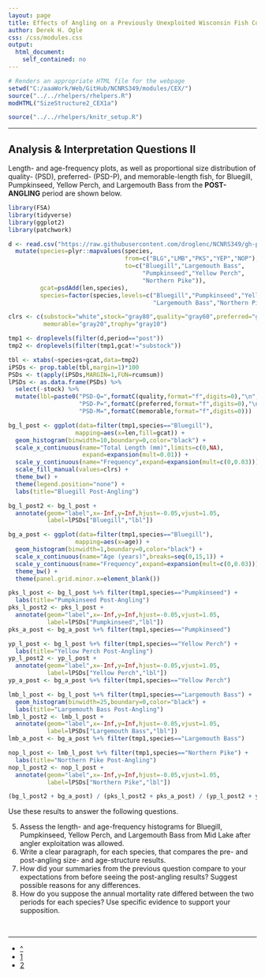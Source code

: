 ```yaml
---
layout: page
title: Effects of Angling on a Previously Unexploited Wisconsin Fish Community
author: Derek H. Ogle
css: /css/modules.css
output:
  html_document:
    self_contained: no
---
```


```r
# Renders an appropriate HTML file for the webpage
setwd("C:/aaaWork/Web/GitHub/NCNRS349/modules/CEX/")
source("../../rhelpers/rhelpers.R")
modHTML("SizeStructure2_CEX1a")
```

```r
source("../../rhelpers/knitr_setup.R")
```

----

## Analysis & Interpretation Questions II
Length- and age-frequency plots, as well as proportional size distribution of quality- (PSD), preferred- (PSD-P), and memorable-length fish, for Bluegill, Pumpkinseed, Yellow Perch, and Largemouth Bass from the **POST-ANGLING** period are shown below.

```r
library(FSA)
library(tidyverse)
library(ggplot2)
library(patchwork)

d <- read.csv("https://raw.githubusercontent.com/droglenc/NCNRS349/gh-pages/modules/RESOURCES/GoeddeCobleData.csv") %>%
  mutate(species=plyr::mapvalues(species,
                                 from=c("BLG","LMB","PKS","YEP","NOP"),
                                 to=c("Bluegill","Largemouth Bass",
                                      "Pumpkinseed","Yellow Perch",
                                      "Northern Pike")),
         gcat=psdAdd(len,species),
         species=factor(species,levels=c("Bluegill","Pumpkinseed","Yellow Perch",
                                         "Largemouth Bass","Northern Pike")))

clrs <- c(substock="white",stock="gray80",quality="gray60",preferred="gray40",
          memorable="gray20",trophy="gray10")

tmp1 <- droplevels(filter(d,period=="post"))
tmp2 <- droplevels(filter(tmp1,gcat!="substock"))

tbl <- xtabs(~species+gcat,data=tmp2)
iPSDs <- prop.table(tbl,margin=1)*100
PSDs <- t(apply(iPSDs,MARGIN=1,FUN=rcumsum))
lPSDs <- as.data.frame(PSDs) %>%
  select(-stock) %>%
  mutate(lbl=paste0("PSD-Q=",formatC(quality,format="f",digits=0),"\n",
                    "PSD-P=",formatC(preferred,format="f",digits=0),"\n",
                    "PSD-M=",formatC(memorable,format="f",digits=0)))

bg_l_post <- ggplot(data=filter(tmp1,species=="Bluegill"),
                   mapping=aes(x=len,fill=gcat)) +
  geom_histogram(binwidth=10,boundary=0,color="black") +
  scale_x_continuous(name="Total Length (mm)",limits=c(0,NA),
                     expand=expansion(mult=0.01)) +
  scale_y_continuous(name="Frequency",expand=expansion(mult=c(0,0.03))) +
  scale_fill_manual(values=clrs) +
  theme_bw() +
  theme(legend.position="none") +
  labs(title="Bluegill Post-Angling")

bg_l_post2 <- bg_l_post +
  annotate(geom="label",x=-Inf,y=Inf,hjust=-0.05,vjust=1.05,
           label=lPSDs["Bluegill","lbl"])

bg_a_post <- ggplot(data=filter(tmp1,species=="Bluegill"),
                   mapping=aes(x=age)) +
  geom_histogram(binwidth=1,boundary=0,color="black") +
  scale_x_continuous(name="Age (years)",breaks=seq(0,15,1)) +
  scale_y_continuous(name="Frequency",expand=expansion(mult=c(0,0.03))) +
  theme_bw() +
  theme(panel.grid.minor.x=element_blank())

pks_l_post <- bg_l_post %+% filter(tmp1,species=="Pumpkinseed") +
  labs(title="Pumpkinseed Post-Angling")
pks_l_post2 <- pks_l_post +
  annotate(geom="label",x=-Inf,y=Inf,hjust=-0.05,vjust=1.05,
           label=lPSDs["Pumpkinseed","lbl"])
pks_a_post <- bg_a_post %+% filter(tmp1,species=="Pumpkinseed")

yp_l_post <- bg_l_post %+% filter(tmp1,species=="Yellow Perch") +
  labs(title="Yellow Perch Post-Angling")
yp_l_post2 <- yp_l_post +
  annotate(geom="label",x=-Inf,y=Inf,hjust=-0.05,vjust=1.05,
           label=lPSDs["Yellow Perch","lbl"])
yp_a_post <- bg_a_post %+% filter(tmp1,species=="Yellow Perch")

lmb_l_post <- bg_l_post %+% filter(tmp1,species=="Largemouth Bass") +
  geom_histogram(binwidth=25,boundary=0,color="black") +
  labs(title="Largemouth Bass Post-Angling")
lmb_l_post2 <- lmb_l_post +
  annotate(geom="label",x=-Inf,y=Inf,hjust=-0.05,vjust=1.05,
           label=lPSDs["Largemouth Bass","lbl"])
lmb_a_post <- bg_a_post %+% filter(tmp1,species=="Largemouth Bass")

nop_l_post <- lmb_l_post %+% filter(tmp1,species=="Northern Pike") +
  labs(title="Northern Pike Post-Angling")
nop_l_post2 <- nop_l_post +
  annotate(geom="label",x=-Inf,y=Inf,hjust=-0.05,vjust=1.05,
           label=lPSDs["Northern Pike","lbl"])

(bg_l_post2 + bg_a_post) / (pks_l_post2 + pks_a_post) / (yp_l_post2 + yp_a_post) / (lmb_l_post2 + lmb_a_post)
```

Use these results to answer the following questions.

<ol start="5">
<li>Assess the length- and age-frequency histograms for Bluegill, Pumpkinseed, Yellow Perch, and Largemouth Bass from Mid Lake after angler exploitation was allowed.</li>
<li>Write a clear paragraph, for each species, that compares the pre- and post-angling size- and age-structure results.</li>
<li>How did your summaries from the previous question compare to your expectations from before seeing the post-angling results?  Suggest possible reasons for any differences.</li>
<li>How do you suppose the annual mortality rate differed between the two periods for each species?  Use specific evidence to support your supposition.</li>
</ol>

&nbsp;

----

<div class="text-center">
<ul class="pagination pagination-lg">
  <li><a href="index.html">^</a></li>
  <li><a href="SizeStructure2_CEX1.html">1</a></li>
  <li class="active"><a href="#">2</a></li>
</ul>

